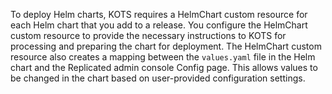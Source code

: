 To deploy Helm charts, KOTS requires a HelmChart custom resource for each Helm chart that you add to a release. You configure the HelmChart custom resource to provide the necessary instructions to KOTS for processing and preparing the chart for deployment. The HelmChart custom resource also creates a mapping between the `values.yaml` file in the Helm chart and the Replicated admin console Config page. This allows values to be changed in the chart based on user-provided configuration settings.